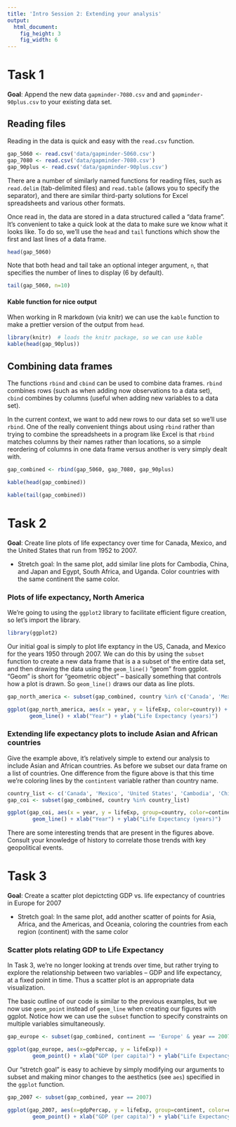 ```yaml
---
title: 'Intro Session 2: Extending your analysis'
output:
  html_document:
    fig_height: 3
    fig_width: 6
---
```


# Task 1

**Goal**: Append the new data `gapminder-7080.csv` and and `gapminder-90plus.csv` to your existing data set.

## Reading files

Reading in the data is quick and easy with the `read.csv` function.  
```r
gap_5060 <- read.csv('data/gapminder-5060.csv')
gap_7080 <- read.csv('data/gapminder-7080.csv')
gap_90plus <- read.csv('data/gapminder-90plus.csv')
```

There are a number of similarly named functions for reading files, such as  `read.delim` (tab-delimited files) and `read.table` (allows you to specify the separator), and there are similar third-party solutions for Excel spreadsheets and various other formats.

Once read in, the data are stored in a data structured called a "data frame". It's convenient to take a quick look at the data to make sure we know what it looks like. To do so, we'll use the `head` and `tail` functions which show the first and last lines of a data frame.

```r
head(gap_5060)
```

Note that both head and tail take an optional integer argument, `n`, that specifies the number of lines to display (6 by default).

```r
tail(gap_5060, n=10)
```

#### Kable function for nice output

When working in R markdown (via knitr) we can use the `kable` function to make a prettier version of the output from `head`.

```r
library(knitr)  # loads the knitr package, so we can use kable
kable(head(gap_90plus))
```


## Combining data frames

The functions `rbind` and `cbind` can be used to combine data frames. `rbind` combines rows (such as when adding now observations to a data set), `cbind` combines by columns (useful when adding new variables to a data set).  

In the current context, we want to add new rows to our data set so we'll use `rbind`. One of the really convenient things about using `rbind` rather than trying to combine the spreadsheets in a program like Excel is that `rbind` matches columns by their names rather than locations, so a simple reordering of columns in one data frame versus another is very simply dealt with.


```r
gap_combined <- rbind(gap_5060, gap_7080, gap_90plus)
```


```r
kable(head(gap_combined))
```


```r
kable(tail(gap_combined))
```


# Task 2

**Goal**: Create line plots of life expectancy over time for Canada, Mexico, and the United States that run from 1952 to 2007.

 * Stretch goal:  In the same plot, add similar line plots for Cambodia, China, and Japan and Egypt, South Africa, and Uganda.  Color countries with the same continent the same color.

### Plots of life expectancy, North America

We're going to using the `ggplot2` library to facilitate efficient figure creation, so let's import the library.
```r
library(ggplot2)
```

Our initial goal is simply to plot life exptancy in the US, Canada, and Mexico for the years 1950 through 2007. We can do this by using the `subset` function to create a new data frame that is a a subset of the entire data set, and then drawing the data using the `geom_line()` "geom" from ggplot. "Geom" is short for "geometric object" -- basically something that controls how a plot is drawn. So `geom_line()` draws our data as line plots.

```r
gap_north_america <- subset(gap_combined, country %in% c('Canada', 'Mexico', 'United States'))

ggplot(gap_north_america, aes(x = year, y = lifeExp, color=country)) + 
       geom_line() + xlab("Year") + ylab("Life Expectancy (years)")
```

### Extending life expectancy plots to include Asian and African countries

Give the example above, it's relatively simple to extend our analysis to include Asian and African countries. As before we subset our data frame on a list of countries.  One difference from the figure above is that this time we're coloring lines by the `contintent` variable rather than country name.  

```r
country_list <- c('Canada', 'Mexico', 'United States', 'Cambodia', 'China', 'Japan', 'Egypt', 'South Africa', 'Uganda')
gap_coi <- subset(gap_combined, country %in% country_list)

ggplot(gap_coi, aes(x = year, y = lifeExp, group=country, color=continent)) + 
        geom_line() + xlab("Year") + ylab("Life Expectancy (years)")
```

There are some interesting trends that are present in the figures above.  Consult your knowledge of history to correlate those trends with key geopolitical events.

# Task 3

**Goal**: Create a scatter plot depictcting GDP vs. life expectancy of countries in Europe for 2007

  * Stretch goal: In the same plot, add another scatter of points for Asia, Africa, and the Americas, and Oceania, coloring the countries from each region (continent) with the same color

### Scatter plots relating GDP to Life Expectancy

In Task 3, we're no longer looking at trends over time, but rather trying to explore the relationship between two variables -- GDP and life expectancy, at a fixed point in time.  Thus a scatter plot is an appropriate data visualization.  

The basic outline of our code is similar to the previous examples, but we now use `geom_point` instead of `geom_line` when creating our figures with ggplot. Notice how we can use the `subset` function to specify constraints on multiple variables simultaneously.

```r
gap_europe <- subset(gap_combined, continent == 'Europe' & year == 2007)

ggplot(gap_europe, aes(x=gdpPercap, y = lifeExp)) + 
        geom_point() + xlab("GDP (per capita)") + ylab("Life Expectancy (years)")
```


Our "stretch goal" is easy to achieve by simply modifying our arguments to subset and making minor changes to the aesthetics (see `aes`) specified in the `ggplot` function.

```r
gap_2007 <- subset(gap_combined, year == 2007)

ggplot(gap_2007, aes(x=gdpPercap, y = lifeExp, group=continent, color=continent)) + 
        geom_point() + xlab("GDP (per capita)") + ylab("Life Expectancy (years)")
```


